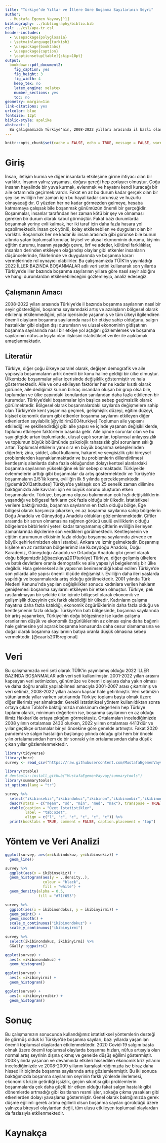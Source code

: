 ```yaml
---
title: "Türkiye’de Yıllar ve İllere Göre Boşanma Sayılarının Seyri"
author: 
  - Mustafa Egemen Vayvay[^1]
bibliography: ../bibliography/biblio.bib
csl: ../csl/apa-tr.csl
header-includes:
  - \usepackage{polyglossia}
  - \setmainlanguage{turkish}
  - \usepackage{booktabs}
  - \usepackage{caption} 
  - \captionsetup[table]{skip=10pt}
output:
  bookdown::pdf_document2:
    fig_caption: yes
    fig_height: 3
    fig_width: 4
    keep_tex: no
    latex_engine: xelatex
    number_sections: yes
    toc: no
geometry: margin=1in
link-citations: yes
urlcolor: blue
fontsize: 12pt
biblio-style: apalike
abstract: |
  Bu çalışmamızda Türkiye'nin, 2008-2022 yılları arasında il bazlı olarak boşanma sayılarının seyrinin nasıl olduğunu istatistiksel yöntemler kullanarak inceledik. Toplumumuzu etkileyen ve tüm ulusu ilgilendiren olumlu ve olumsuz olayların, bireysel olarak görünen evlilik sayılarına etkilerini analiz ettik. Farklı bölgelerinde farklı kültürlere ev sahipliği yapan Türkiye'nin bölgelerini inceleyerek, boşanma sayılarında bölgelerin, dolaylı yoldan farklı kültürlerin etkisi olup olmadığını ele almayı amaçladık. Ayrıca büyük kentlerimizde daha sık karşılaşılan kalabalık nüfus, geçim sıkıntısı, doğal ortamların sayısının azlığı ve tüm bunların sonucunda insan psikolojisini kötü etkileyen etkenlerin boşanma sayıları üzerindeki etkilerini açıklayabilmeyi amaçladık . Tüm bu amaçlar doğrultusunda TÜİK'in yayınladığı veri setinin yanında istatistiksel yöntem ve grafikleri kullanarak araştırma sorumuza cevap aradık.
---
```

```r
knitr::opts_chunk$set(cache = FALSE, echo = TRUE, message = FALSE, warning = FALSE)
```

<!-- ======================================================================= -->
<!-- ============================== NOTLAR ================================= -->
<!-- ======================================================================= -->
[^1]: 20080306, [Github Repo](https://github.com/MustafaEgemenVayvay/final)



# Giriş
İnsan, iletişim kurma ve diğer insanlarla etkileşime girme ihtiyacı olan bir varlıktır. İnsanın yalnız yaşaması, doğası gereği hep zorlayıcı olmuştur. Çoğu insanın hayalinde bir yuva kurmak, evlenmek ve hayatını kendi kuracağı bir aile ortamında geçirmek vardır. Fakat en az bu durum kadar gerçek olan bir şey ise evliliğin her zaman için bu hayal kadar sorunsuz ve huzurlu olmayacağıdır. O yüzden her ne kadar görmezden gelmeye, hesaba katmamaya çalışsak bile boşanmak günümüzün önemli bir gerçeğidir. Boşanmalar, insanlar tarafından her zaman kötü bir şey ve olmaması gereken bir durum olarak kabul görmüştür. Fakat bazı durumlarda boşanmak yerine evli kalmak, her iki taraf için daha fazla hasara yol açabilmektedir. İnsan çok yönlü, kolay etkilenebilen ve duyguları olan bir varlıktır. Boşanmak her ne kadar iki insan arasında gibi görünse bile bunun altında yatan toplumsal konular, kişisel ve ulusal ekonominin durumu, kişinin eğitim durumu, insanın yaşadığı çevre, örf ve adetler, kültürel farklılıklar, insanları derinden etkileyen olağandışı olaylar gibi etkenler insanların düşüncelerinde, fikirlerinde ve duygularında ve boşanma kararı vermelerinde rol oynayıcı olabilirler. Bu çalışmamızda TÜİK’in yayınladığı 2022 İLLER BAZINDA BOŞANMALAR adlı veri setini kullanarak son yıllarda Türkiye’de iller bazında boşanma sayılarının yıllara göre nasıl seyir aldığını ve hangi durumlardan etkilenebileceğini gözlemleyip, analiz edeceğiz.

## Çalışmanın Amacı
2008-2022 yılları arasında Türkiye’de il bazında boşanma sayılarının nasıl bir seyir gösterdiğini, boşanma sayılarındaki artış ve azalışların bölgesel olarak etkilenip etkilenmediğini, yıllar içerisinde yaşanmış ve tüm ülkeyi ilgilendiren önemli olayların boşanma sayılarında nasıl bir etkiye sahip olduğunu, salgın hastalıklar gibi olağan dışı durumların ve ulusal ekonominin gidişatının boşanma sayılarında nasıl bir etkiye yol açtığını gözlemlemek ve boşanma sayılarının nüfus artışıyla olan ilişkisini istatistiksel veriler ile açıklamak amaçlanmaktadır.

## Literatür 
 Türkiye, diğer çoğu ülkeye paralel olarak, değişen demografik ve aile yapısıyla boşanmaların artık önemli bir konu haline geldiği bir ülke olmuştur. Ülkemizde boşanmalar yıllar içerisinde değişiklik göstermiştir ve hala göstermektedir. Aile ve onu etkileyen faktörler her ne kadar kısıtlı olarak görünse, aile dediğimiz kurum birkaç insandan oluşan bir grup olsa bile, toplumdan ve ülke çapındaki konulardan sanılandan daha fazla etkilenen bir kurumdur. Türkiye’deki boşanmalar için başlıca sebep geçimsizlik olarak görülmektedir. Bölgesel olarak boşanmalardaki sayılarda değişmelere sahip olan Türkiye’de kent yaşamına geçmek, gelişmişlik düzeyi, eğitim düzeyi, kişisel ekonomik durum gibi etkenler boşanma sayılarını etkileyen diğer etkenlerden sayılabilir.[@yildirim2004turkiye]
Toplumun aile yapısını etkilediği ve şekillendirdiği gibi aile yapısı ve içinde yaşanan değişikliklerde, toplumu etkileyen faktörlerin başında gelir. Aile içinde sorunlar olan ve bu sayı gitgide artan toplumlarda, ulusal çaplı sorunlar, toplumsal anlayışsızlık ve toplumun büyük bölümünde psikolojik rahatsızlık gibi sorunların sıklığı artar. Toplumsal etkilerin yanı sıra en büyük boşanma sebeplerinden diğerleri; zina, şiddet, alkol kullanımı, hakaret ve sevgisizlik gibi bireysel problemlerden kaynaklanmaktadır ve bu problemlerin dillendirilmesi kentleşmiş alanlarda daha fazla olduğundan dolayı kentsel alanlardaki boşanma sayılarının yüksekliğine ek bir sebep olmaktadır.  Türkiye’de evlenmelerin arttığı gibi boşanmalar da artış göstermektedir ve Türkiye’de boşanmaların 2/5’lik kısmı, evliliğin ilk 5 yılında gerçekleşmektedir. [@demir2013attitudes]
Türkiye’de yaklaşık son 25 senelik zaman dilimine baktığımızda aile kavramı için en büyük sorunu oluşturan etken boşanmalardır. Türkiye, boşanma olgusu bakımından çok hızlı değişikliklerin yaşandığı ve bölgesel farkların çok fazla olduğu bir ülkedir. İstatistiksel verilere baktığımızda, boşanma sayılarının en fazla olduğu bölge, Ege bölgesi olarak karşımıza çıkarken, en az boşanma sayılarına sahip bölgelerin Doğu Anadolu ve Güneydoğu Anadolu oldukları gözlemlenmektedir. Çiftler arasında bir sorun olmamasına rağmen görücü usulü evliliklerin olduğu bölgelerde birbirlerini yeteri kadar tanıyamamış çiftlerin evliliğin ilerleyen zamanlarında ilişkilerine son verdikleri görülmektedir. Kentleşmenin ve eğitim durumunun etkisinin fazla olduğu boşanma sayılarında zirvede en büyük şehirlerimizden olan İstanbul, Ankara ve İzmir gelmektedir. Boşanmış kişilere en az rastlanan bölgelerimiz ise Kuzeydoğu Anadolu, Doğu Karadeniz, Güneydoğu Anadolu ve Ortadoğu Anadolu gibi genel olarak doğu bölgemizdir.[@bacskaya2017turkiye] 
Türkiye, diğer gelişmiş ülkelere ve batılı devletlere oranla demografik ve aile yapısı iyi belgelenmiş bir ülke değildir. Hala geleneksel aile yapısının benimsendiği kabul edilen Türkiye’de son yıllarda aile yapısı önemli ölçüde değişmiştir. Evliliğin daha ileri yaşlarda yapıldığı ve boşanmalarda artış olduğu görülmektedir. 2001 yılında Türk Medeni Kanunu’nda yapılan değişiklikler sonucu kadınlara verilen hakların genişlemesi boşanma sayılarını etkileyen bir etken olmuştur. Türkiye, pek rastlanılmayan bir şekilde ülke içinde bölgesel olarak ekonomik ve gelişmişlik düzeyinin çok farklı olabildiği bir ülkedir. Kadınların çalışma hayatına daha fazla katıldığı, ekonomik özgürlüklerinin daha fazla olduğu ve kentleşmenin fazla olduğu Türkiye’nin batı bölgesinde, boşanma sayılarında bir artış yaşanırken, Türkiye’nin doğu bölgesinde ise kadın çalışma oranlarının düşük ve ekonomik özgürlüklerinin az olması eşine daha bağımlı hale gelmesine yol açarak boşanma konusunda daha cesur olamamasına ve doğal olarak boşanma sayılarının batıya oranla düşük olmasına sebep vermektedir. [@caarls2015regional]

# Veri 
Bu çalışmamızda veri seti olarak TÜİK'in yayınlamış olduğu 2022 İLLER BAZINDA BOŞANMALAR adlı veri seti kullanılmıştır. 2001-2022 yılları arasını kapsayan veri setimizden, günümüze ve önemli olaylara daha yakın olması ve daha doğru analiz yapılabilmesi amacıyla 2001-2007 arası çıkartılmış ve veri setimiz, 2008-2022 yılları arasını kapsar hale getirilmiştir. Veri setimizin sütunlarında yıllar varken satırlarında Türkiye toplamı başta olmak üzere diğer illerimiz yer almaktadır. Gerekli istatistiksel yöntem kullanıldıktan sonra ortaya çıkan Tablo1'e baktığımızda maksimum değerlerin hep Türkiye toplamı olarak, minimum değerlerin ise, boşanma sayılarının en az olduğu ilimiz Hakkari'de ortaya çıktığını görmekteyiz. Ortalamaları incelediğimizde 2008 yılının ortalaması 2430 olurken, 2022 yılının ortalaması 4413'dür ve yıllar geçtikçe ortamalar bir yıl öncekine göre genelde artmıştır. Fakat 2020 pandemi ve salgın hastalığın başlangıç yılında olduğu gibi hem bir önceki yılın ortalamasından hem de bir sonraki yılın ortalamasından daha düşük çıkan yıllar gözlemlenmektedir.


```r
library(tidyverse)
library(here)
survey <- read_csv("https://raw.githubusercontent.com/MustafaEgemenVayvay/final/main/data/survey.csv")
```

 

```r
library(xtable) 
# devtools::install_github("MustafaEgemenVayvay/summarytools")
library(summarytools)
st_options(lang = "tr")
```



```r
survey %>%
  select("ikibinsekiz","ikibindokuz","ikibinon","ikibinonbir","ikibinoniki","ikibinonuc","ikibinondort","ikibinonbes","ikibinonalti","ikibinonyedi","ikibinonsekiz","ikibinondokuz","ikibinyirmi","ikibinyirmibir","ikibinyirmiiki" ) %>% 
  descr(stats = c("mean", "sd", "min", "med", "max"), transpose = TRUE) %>% 
  xtable(caption = "Özet İstatistikler",
         label = "tab:ozet",
         align = c("l", "c", "c", "c", "c", "c")) %>% 
  print(booktabs = TRUE, comment = FALSE, caption.placement = "top")
```


# Yöntem ve Veri Analizi


```r
ggplot(survey, aes(x=ikibindokuz, y=ikibinsekiz)) +
  geom_line()
```

```r
survey %>%
  ggplot(aes(x = ikibinsekiz)) +
  geom_histogram(aes(y = ..density..),
                 colour = "black", 
                 fill = "white") +
  geom_density(alpha = 0.5, 
               fill = "#71f653") 
```

```r
survey %>% 
  ggplot(aes(x = ikibinondokuz, y = ikibinyirmi)) +
  geom_point() +
  geom_smooth() +
  scale_x_continuous("ikibinondokuz") + 
  scale_y_continuous("ikibinyirmi")
```

```r
survey %>% 
  select(ikibinondokuz, ikibinyirmi) %>% 
  GGally::ggpairs()
```

```r
ggplot(survey) +
  aes(x =ikibinondokuz) +
  geom_histogram()
```

```r
ggplot(survey) +
  aes(x =ikibinyirmi) +
  geom_histogram()

```

```r
ggplot(survey) +
  aes(x =ikibinyirmibir) +
  geom_histogram()
```


# Sonuç

Bu çalışmamızın sonucunda kullandığımız istatistiksel yöntemlerin desteği ile görmüş olduk ki Türkiye'de boşanma sayıları, bazı yıllarda yaşanılan önemli toplumsal olaylardan etkilenmektedir. 2020 Covid-19 salgını başta olmak üzere önemli toplumsal olaylarda boşanma hızları, nüfus artışıyla olan normal artış seyrinin dışına çıkmış ve genelde düşüş eğilimi göstermiştir. 2008 yılında yaşanan ve devamında etkileri hissedilen ekonomik kriz yıllarını incelediğimizde ve 2008-2009 yıllarını karşılaştırdığımızda ise biraz daha hissedilir biçimde boşanma sayılarında artış gözlemlenmiştir. Bu iki sonuca baktığımızda boşanma sayılarının seyrinin farklı yönlerde ilerlemesi, ekonomik krizin getirdiği işsizlik, geçim sıkıntısı gibi problemlerin boşanmalarda çok daha güçlü bir etken olduğu fakat salgın hastalık gibi dönemlerde artmadığı gibi kısıtlanan resmi işler, sokağa çıkma yasakları gibi etkenlerden dolayı yavaşlama göstermiştir. Genel olarak baktığımızda gerek düşme eğilimli gerek artma eğilimli olsun boşanma sayıları görüldüğü üzere yalnızca bireysel olaylardan değil, tüm ulusu etkileyen toplumsal olaylardan da fazlasıyla etkilenmektedir.

\newpage
# Kaynakça {#references}
<div id="refs"></div>

